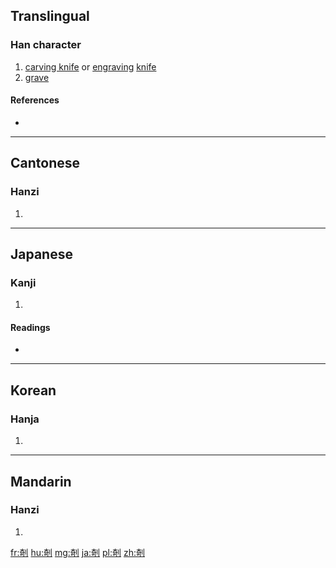 ==Translingual==

===Han character===
{{Han char|rn=18|rad=刀|as=08|sn=10|four=42600|canj=KRLN|ids=⿰奇刂}}

# [[carving knife]] or [[engraving]] [[knife]]
# [[grave]]

====References====
* {{Han ref|kx=0141.270|dkj=02054|dj=0321.060|hdz=10343.180|uh=525E|ud=21086|bh=D0E9|bd=53481}}

----

==Cantonese==

===Hanzi===
{{yue-hanzi|jyut=|y=[[gei1]], [[gei2]]}}

# {{defn|lang=yue|sort=刀08}}

----

==Japanese==

===Kanji===
{{ja-kanji|grade=|rs=刀08}}

# {{defn|lang=ja|sort=刀08}}

====Readings====
* {{ja-readings|on=[[き]] (ki)|kun=[[きざむ]] (kizamu)}}

----

==Korean==

===Hanja===
{{ko-hanja|hangeul=기|rv=gi|mr=ki}}

# {{defn|lang=ko|sort=刀08}}

----

==Mandarin==

===Hanzi===
{{cmn-hanzi|pin=[[jī]] ([[ji1]]), [[lüè]] ([[lüe4]])|wg=[[chi1|chi<sup>1</sup>]], [[lüeh4|lüeh<sup>4</sup>]]}}

# {{defn|lang=cmn|sort=刀08}}

[[fr:剞]]
[[hu:剞]]
[[mg:剞]]
[[ja:剞]]
[[pl:剞]]
[[zh:剞]]